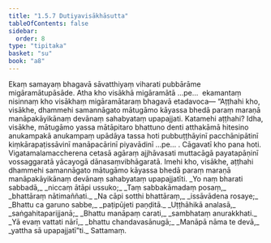 ```yaml
---
title: "1.5.7 Dutiyavisākhāsutta"
tableOfContents: false
sidebar:
  order: 8
type: "tipitaka"
basket: "su"
book: "a8"
---
```



<DynamicBreadcrumb />

<Division number="47" book="a8" bookNo="17" page="94">

<Paragraph number="466" book="a8">
Ekaṃ samayaṃ bhagavā sāvatthiyaṃ viharati pubbārāme migāramātupāsāde. Atha kho visākhā migāramātā …pe…  ekamantaṃ nisinnaṃ kho visākhaṃ migāramātaraṃ bhagavā etadavoca—
</Paragraph>

<Paragraph number="467" book="a8">
“Aṭṭhahi kho, visākhe, dhammehi samannāgato mātugāmo kāyassa bhedā paraṃ maraṇā manāpakāyikānaṃ devānaṃ sahabyataṃ upapajjati. Katamehi aṭṭhahi? Idha, visākhe, mātugāmo yassa mātāpitaro bhattuno denti atthakāmā hitesino anukampakā anukampaṃ upādāya tassa hoti pubbuṭṭhāyinī pacchānipātinī kiṃkārapaṭissāvinī manāpacārinī piyavādinī …pe… .
</Paragraph>

<Paragraph number="468" book="a8">
Cāgavatī kho pana hoti. Vigatamalamaccherena cetasā agāraṃ ajjhāvasati muttacāgā payatapāṇinī vossaggaratā yācayogā dānasaṃvibhāgaratā. Imehi kho, visākhe, aṭṭhahi dhammehi samannāgato mātugāmo kāyassa bhedā paraṃ maraṇā manāpakāyikānaṃ devānaṃ sahabyataṃ upapajjatīti.
</Paragraph>

<Paragraph number="469" type="verses" book="a8">
_Yo naṃ bharati sabbadā,_  
_niccaṃ ātāpi ussuko;_  
_Taṃ sabbakāmadaṃ posaṃ,_  
_bhattāraṃ nātimaññati._  

</Paragraph>

<Paragraph number="470" type="verses" book="a8">
_Na cāpi sotthi bhattāraṃ,_  
_issāvādena rosaye;_  
_Bhattu ca garuno sabbe,_  
_paṭipūjeti paṇḍitā._  

</Paragraph>

<Paragraph number="471" type="verses" book="a8">
_Uṭṭhāhikā analasā,_  
_saṅgahitaparijjanā;_  
_Bhattu manāpaṃ carati,_  
_sambhataṃ anurakkhati._  

</Paragraph>

<Paragraph number="472" type="verses" book="a8">
_Yā evaṃ vattati nārī,_  
_bhattu chandavasānugā;_  
_Manāpā nāma te devā,_  
_yattha sā upapajjatī”ti._  


</Paragraph>
</Division>

<Paragraph number="473" type="center" book="a8">
Sattamaṃ.
</Paragraph>